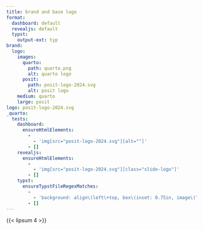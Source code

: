 ```yaml
---
title: brand and base logo
format:
  dashboard: default
  revealjs: default
  typst:
    output-ext: typ
brand:
  logo:
    images:
      quarto:
        path: quarto.png
        alt: quarto logo
      posit:
        path: posit-logo-2024.svg
        alt: posit logo
    medium: quarto
    large: posit
logo: posit-logo-2024.svg
_quarto:
  tests:
    dashboard:
      ensureHtmlElements:
        -
          - 'img[src="posit-logo-2024.svg"][alt=""]'
        - []
    revealjs:
      ensureHtmlElements:
        -
          - 'img[src="posit-logo-2024.svg"][class="slide-logo"]'
        - []
    typst:
      ensureTypstFileRegexMatches:
        -
          - 'background: align\(left\+top, box\(inset: 0.75in, image\("posit-logo-2024.svg", width: 1\.5in\)\)'
        - []
---
```


{{< lipsum 4 >}}